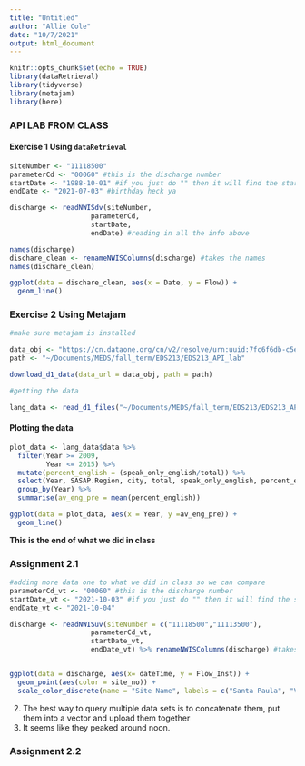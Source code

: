 ```yaml
---
title: "Untitled"
author: "Allie Cole"
date: "10/7/2021"
output: html_document
---
```


```r
knitr::opts_chunk$set(echo = TRUE)
library(dataRetrieval)
library(tidyverse)
library(metajam)
library(here)
```

### API LAB FROM CLASS 

#### Exercise 1 Using `dataRetrieval` 


```r
siteNumber <- "11118500"
parameterCd <- "00060" #this is the discharge number
startDate <- "1988-10-01" #if you just do "" then it will find the start date 
endDate <- "2021-07-03" #birthday heck ya 

discharge <- readNWISdv(siteNumber, 
                    parameterCd, 
                    startDate, 
                    endDate) #reading in all the info above 

names(discharge)
dischare_clean <- renameNWISColumns(discharge) #takes the names
names(dischare_clean)
```

```r
ggplot(data = dischare_clean, aes(x = Date, y = Flow)) +
  geom_line()
```

### Exercise 2 Using Metajam 

```r
#make sure metajam is installed

data_obj <- "https://cn.dataone.org/cn/v2/resolve/urn:uuid:7fc6f6db-c5ea-426a-a743-1f2edafb43b8"
path <- "~/Documents/MEDS/fall_term/EDS213/EDS213_API_lab"

download_d1_data(data_url = data_obj, path = path)

```

```r
#getting the data 

lang_data <- read_d1_files("~/Documents/MEDS/fall_term/EDS213/EDS213_API_lab/doi_10.5063_F1CJ8BPH__household_language__csv")
```

#### Plotting the data 

```r
plot_data <- lang_data$data %>% 
  filter(Year >= 2009,
         Year <= 2015) %>% 
  mutate(percent_english = (speak_only_english/total)) %>% 
  select(Year, SASAP.Region, city, total, speak_only_english, percent_english) %>% 
  group_by(Year) %>% 
  summarise(av_eng_pre = mean(percent_english))

ggplot(data = plot_data, aes(x = Year, y =av_eng_pre)) +
  geom_line()

```

**This is the end of what we did in class** 

### Assignment 2.1

```r
#adding more data one to what we did in class so we can compare 
parameterCd_vt <- "00060" #this is the discharge number
startDate_vt <- "2021-10-03" #if you just do "" then it will find the start date 
endDate_vt <- "2021-10-04" 

discharge <- readNWISuv(siteNumber = c("11118500","11113500"), 
                    parameterCd_vt, 
                    startDate_vt, 
                    endDate_vt) %>% renameNWISColumns(discharge) #takes the names


ggplot(data = discharge, aes(x= dateTime, y = Flow_Inst)) +
  geom_point(aes(color = site_no)) +
  scale_color_discrete(name = "Site Name", labels = c("Santa Paula", "Ventura"))

```
2. The best way to query multiple data sets is to concatenate them, put them into a vector and upload them together
3. It seems like they peaked around noon. 

### Assignment 2.2























